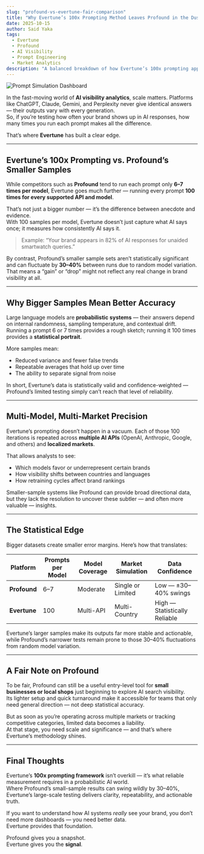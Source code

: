 ```yaml
---
slug: "profound-vs-evertune-fair-comparison"
title: "Why Evertune’s 100x Prompting Method Leaves Profound in the Dust"
date: 2025-10-15
author: Said Yaka
tags:
  - Evertune
  - Profound
  - AI Visibility
  - Prompt Engineering
  - Market Analytics
description: "A balanced breakdown of how Evertune’s 100x prompting approach delivers more accurate AI visibility data than Profound’s limited small-sample testing — and why scale, model coverage, and market reach matter for brand analytics."
---
```


![Prompt Simulation Dashboard](/images/evertune-responses.png)

In the fast-moving world of **AI visibility analytics**, scale matters. Platforms like ChatGPT, Claude, Gemini, and Perplexity never give identical answers — their outputs vary with every generation.  
So, if you’re testing how often your brand shows up in AI responses, how many times you run each prompt makes all the difference.

That’s where **Evertune** has built a clear edge.

---

## Evertune’s 100x Prompting vs. Profound’s Smaller Samples

While competitors such as **Profound** tend to run each prompt only **6–7 times per model**, Evertune goes much further — running every prompt **100 times for every supported API and model**.  

That’s not just a bigger number — it’s the difference between anecdote and evidence.  
With 100 samples per model, Evertune doesn’t just capture what AI says once; it measures how consistently AI says it.

> Example: “Your brand appears in 82% of AI responses for unaided smartwatch queries.”

By contrast, Profound’s smaller sample sets aren’t statistically significant and can fluctuate by **30–40%** between runs due to random model variation. That means a “gain” or “drop” might not reflect any real change in brand visibility at all.

---

## Why Bigger Samples Mean Better Accuracy

Large language models are **probabilistic systems** — their answers depend on internal randomness, sampling temperature, and contextual drift.  
Running a prompt 6 or 7 times provides a rough sketch; running it 100 times provides a **statistical portrait**.

More samples mean:
- Reduced variance and fewer false trends  
- Repeatable averages that hold up over time  
- The ability to separate signal from noise  

In short, Evertune’s data is statistically valid and confidence-weighted — Profound’s limited testing simply can’t reach that level of reliability.

---

## Multi-Model, Multi-Market Precision

Evertune’s prompting doesn’t happen in a vacuum. Each of those 100 iterations is repeated across **multiple AI APIs** (OpenAI, Anthropic, Google, and others) and **localized markets**.  

That allows analysts to see:  
- Which models favor or underrepresent certain brands  
- How visibility shifts between countries and languages  
- How retraining cycles affect brand rankings  

Smaller-sample systems like Profound can provide broad directional data, but they lack the resolution to uncover these subtler — and often more valuable — insights.

---

## The Statistical Edge

Bigger datasets create smaller error margins. Here’s how that translates:

| Platform | Prompts per Model | Model Coverage | Market Simulation | Data Confidence |
|-----------|------------------|----------------|------------------|-----------------|
| **Profound** | 6–7 | Moderate | Single or Limited | Low — ±30–40% swings |
| **Evertune** | 100 | Multi-API | Multi-Country | High — Statistically Reliable |

Evertune’s larger samples make its outputs far more stable and actionable, while Profound’s narrower tests remain prone to those 30–40% fluctuations from random model variation.

---

## A Fair Note on Profound

To be fair, Profound can still be a useful entry-level tool for **small businesses or local shops** just beginning to explore AI search visibility.  
Its lighter setup and quick turnaround make it accessible for teams that only need general direction — not deep statistical accuracy.  

But as soon as you’re operating across multiple markets or tracking competitive categories, limited data becomes a liability.  
At that stage, you need scale and significance — and that’s where Evertune’s methodology shines.

---

## Final Thoughts

Evertune’s **100x prompting framework** isn’t overkill — it’s what reliable measurement requires in a probabilistic AI world.  
Where Profound’s small-sample results can swing wildly by 30–40%, Evertune’s large-scale testing delivers clarity, repeatability, and actionable truth.

If you want to understand how AI systems *really* see your brand, you don’t need more dashboards — you need better data.  
Evertune provides that foundation.

Profound gives you a snapshot.  
Evertune gives you the **signal**.


